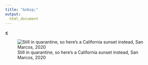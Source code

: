 ```yaml
---
title: "&nbsp;"
output: 
  html_document
---
```

  
[**<**](/Rmarkdowns/ConferencesAndTalks.html)

![Still in quarantine, so here's a California sunset instead, San Marcos, 2020](../images/UCIsemi.jpeg)
